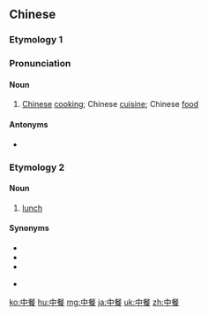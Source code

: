 ==Chinese==
{{zh-forms}}

===Etymology 1===
{{zh-compound|中|餐|abbreviation of [[中國]], [[中国]] - China|meal}}

===Pronunciation===
{{zh-pron
|m=Zhōngcān
|c=zung1 caan1
|mn=tiong-chhan
|cat=n
}}

====Noun====
{{zh-noun}}

# [[Chinese]] [[cooking]]; Chinese [[cuisine]]; Chinese [[food]]

====Antonyms====
* {{sense|Chinese cooking}} {{zh-l|西餐}}

===Etymology 2===
{{zh-compound|中|餐|middle, as in "middle of the day"|meal}}

====Noun====
{{zh-noun}}

# [[lunch]]

====Synonyms====
* {{zh-l|午餐}}
* {{zh-l|午飯}}
* {{zh-l|中飯}}
* {{qual|Min Nan}} {{zh-l|中晝頓|[[tiong-tàu-tǹg]]}}

{{zh-cat|Elementary}}

[[ko:中餐]]
[[hu:中餐]]
[[mg:中餐]]
[[ja:中餐]]
[[uk:中餐]]
[[zh:中餐]]